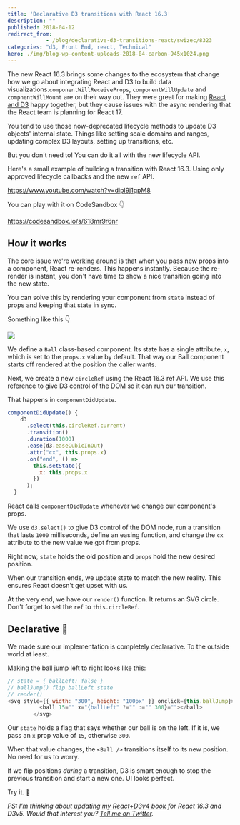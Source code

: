 ```yaml
---
title: 'Declarative D3 transitions with React 16.3'
description: ""
published: 2018-04-12
redirect_from: 
            - /blog/declarative-d3-transitions-react/swizec/8323
categories: "d3, Front End, react, Technical"
hero: ./img/blog-wp-content-uploads-2018-04-carbon-945x1024.png
---
```

The new React 16.3 brings some changes to the ecosystem that change how we go about integrating React and D3 to build data visualizations.`componentWillReceiveProps`, `componentWillUpdate` and `compnentWillMount` are on their way out. They were great for making [React and D3](https://swizec.com/reactd3js) happy together, but they cause issues with the async rendering that the React team is planning for React 17.

You tend to use those now-deprecated lifecycle methods to update D3 objects&#x27; internal state. Things like setting scale domains and ranges, updating complex D3 layouts, setting up transitions, etc.

But you don&#x27;t need to! You can do it all with the new lifecycle API.

Here&#x27;s a small example of building a transition with React 16.3. Using only approved lifecycle callbacks and the new `ref` API.

https://www.youtube.com/watch?v=dipl9j1gpM8

You can play with it on CodeSandbox 👇

https://codesandbox.io/s/618mr9r6nr

## How it works

The core issue we&#x27;re working around is that when you pass new props into a component, React re-renders. This happens instantly. Because the re-render is instant, you don&#x27;t have time to show a nice transition going into the new state.

You can solve this by rendering your component from `state` instead of props and keeping that state in sync.

Something like this 👇

![](./img/blog-wp-content-uploads-2018-04-carbon-945x1024.png)

We define a `Ball` class-based component. Its state has a single attribute, `x`, which is set to the `props.x` value by default. That way our Ball component starts off rendered at the position the caller wants.

Next, we create a new `circleRef` using the React 16.3 ref API. We use this reference to give D3 control of the DOM so it can run our transition.

That happens in `componentDidUpdate`.

```javascript
componentDidUpdate() {
    d3
      .select(this.circleRef.current)
      .transition()
      .duration(1000)
      .ease(d3.easeCubicInOut)
      .attr("cx", this.props.x)
      .on("end", () =>
        this.setState({
          x: this.props.x
        })
      );
  }
```

React calls `componentDidUpdate` whenever we change our component&#x27;s props.

We use `d3.select()` to give D3 control of the DOM node, run a transition that lasts `1000` milliseconds, define an easing function, and change the `cx` attribute to the new value we got from props.

Right now, `state` holds the old position and `props` hold the new desired position.

When our transition ends, we update state to match the new reality. This ensures React doesn&#x27;t get upset with us.

At the very end, we have our `render()` function. It returns an SVG circle. Don&#x27;t forget to set the `ref` to `this.circleRef`.

## Declarative 💪

We made sure our implementation is completely declarative. To the outside world at least.

Making the ball jump left to right looks like this:

```javascript
// state = { ballLeft: false }
// ballJump() flip ballLeft state
// render()
<svg style={{ width: "300", height: "100px" }} onclick={this.ballJump}>
          <ball 15="" x="{ballLeft" ?="" :="" 300}=""></ball>
        </svg>
```

Our `state` holds a flag that says whether our ball is on the left. If it is, we pass an `x` prop value of `15`, otherwise `300`.

When that value changes, the `<Ball />` transitions itself to its new position. No need for us to worry.

If we flip positions _during_ a transition, D3 is smart enough to stop the previous transition and start a new one. UI looks perfect.

Try it. 🏀

_PS: I&#x27;m thinking about updating [my React+D3v4 book](https://swizec.com/reactd3js) for React 16.3 and D3v5. Would that interest you? [Tell me on Twitter](http://twitter.com/home?status=Yo%20@swizec%20you%20should%20update%20your%20React+D3v4%20book)._
